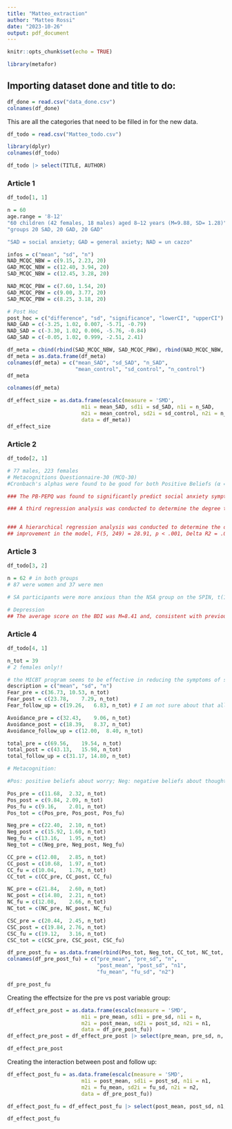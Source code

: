 ```yaml
---
title: "Matteo_extraction"
author: "Matteo Rossi"
date: "2023-10-26"
output: pdf_document
---
```


```r
knitr::opts_chunk$set(echo = TRUE)
```


```r
library(metafor)
```



## Importing dataset done and title to do:

```r
df_done = read.csv("data_done.csv")
colnames(df_done)
```
This are all the categories that need to be filled in for the new data.

```r
df_todo = read.csv("Matteo_todo.csv")
```

```r
library(dplyr)
colnames(df_todo)
```
```r
df_todo |> select(TITLE, AUTHOR)
```


### Article 1

```r
df_todo[1, 1]
```

```r
n = 60
age.range = '8-12'
"60 children (42 females, 18 males) aged 8–12 years (M=9.88, SD= 1.28)"
"groups 20 SAD, 20 GAD, 20 GAD"

"SAD = social anxiety; GAD = general axiety; NAD = un cazzo"

infos = c("mean", "sd", "n")
NAD_MCQC_NBW = c(9.15, 2.23, 20)
GAD_MCQC_NBW = c(12.40, 3.94, 20)
SAD_MCQC_NBW = c(12.45, 3.28, 20)

NAD_MCQC_PBW = c(7.60, 1.54, 20)
GAD_MCQC_PBW = c(9.00, 3.77, 20)
SAD_MCQC_PBW = c(8.25, 3.18, 20)

# Post Hoc
post_hoc = c("difference", "sd", "significance", "lowerCI", "upperCI")
NAD_GAD = c(-3.25, 1.02, 0.007, -5.71, -0.79)
NAD_SAD = c(-3.30, 1.02, 0.006, -5.76, -0.84)
GAD_SAD = c(-0.05, 1.02, 0.999, -2.51, 2.41)
```





```r
df_meta = cbind(rbind(SAD_MCQC_NBW, SAD_MCQC_PBW), rbind(NAD_MCQC_NBW, NAD_MCQC_PBW))
df_meta = as.data.frame(df_meta)
colnames(df_meta) = c("mean_SAD", "sd_SAD", "n_SAD",
                      "mean_control", "sd_control", "n_control")
df_meta
```
```r
colnames(df_meta)
```


```r
df_effect_size = as.data.frame(escalc(measure = 'SMD',
                        m1i = mean_SAD, sd1i = sd_SAD, n1i = n_SAD,
                        m2i = mean_control, sd2i = sd_control, n2i = n_control,
                        data = df_meta))
df_effect_size

```


### Article 2

```r
df_todo[2, 1]
```

```r
# 77 males, 223 females
# Metacognitions Questionnaire-30 (MCQ-30)
#Cronbach's alphas were found to be good for both Positive Beliefs (α = .82) and Negative Beliefs (α = .88)

### The PB-PEPQ was found to significantly predict social anxiety symptoms, F(1, 282) = 96.84, p < .001, R2 = .26, β = .51. 

### A third regression analysis was conducted to determine the degree to which positive beliefs about post-event processing and post-event processing simultaneously predicted social phobia. The overall model was significant, F(2, 251) = 52.43, p < .001, R2 = .30) and both predictor variables were significantly associated with SPIN scores, β = .32, (PB-PEP), β = .31 (PEP).


### A hierarchical regression analysis was conducted to determine the degree to which PB-PEPQ scores predicted social phobia beyond the variance accounted for by the PEPQ-R, the Positive and Negative Beliefs subscales of the MCQ-30, and the PBRS. In the first step of the regression equation, the PEPQ-R, the positive beliefs about worry and negative beliefs about worry subscales of the MCQ-30, and the PBRS were entered as predictor variables. The SPIN was the criterion variable. The first step of the model was significant, F(4, 249) = 29.78, p < .001, R = .57, and the addition of the PB-PEPQ in the second step of the regression equation lead to a significant
## improvement in the model, F(5, 249) = 28.91, p < .001, Delta R2 = .05. Further, based on an examination of the standardised beta weights, PB-PEPQ (β = .26) was the most robust predictor of social phobia. The PEPQ-R (β = .21), the positive beliefs about worry subscale of the MCQ (β = .13), and the negative beliefs about worry subscale of the MCQ (β = .21) were also significant predictors of SPIN scores. In contrast, the PBRS (β = .01) was not found to be associated with SPIN scores.

```



### Article 3

```r
df_todo[3, 2]
```

```r
n = 62 # in both groups
# 87 were women and 37 were men

# SA participants were more anxious than the NSA group on the SPIN, t(1,122)=8.37, p<0.01, and also reported more distress on the SDS, t(1,122)=4.76, p<0.01. The mean for the SA group on the SPIN (M=23.82) was above the cut-off score (19).  Furthermore, the mean score for SA participants on the SDS was 6.95, suggesting high levels of disability associated with their social anxiety (NSA M=3.24).

# Depression
## The average score on the BDI was M=8.41 and, consistent with previous research, participants’ social anxiety was correlated with depression (r=0.54 between SIAS and BDI). Because of this relationship, all analyses on social anxiety described below will control for participant depression.

```


### Article 4

```r
df_todo[4, 1]
```

```r
n_tot = 39
# 2 females only!!

# the MICBT program seems to be effective in reducing the symptoms of social anxiety/phobia:
description = c("mean", "sd", "n")
Fear_pre = c(36.73, 10.53, n_tot)
Fear_post = c(23.78,	7.29, n_tot)
Fear_follow_up = c(19.26,	6.83, n_tot) # I am not sure about that all did follow up!!

Avoidance_pre = c(32.43, 	9.06, n_tot)
Avoidance_post = c(18.39,	8.37, n_tot)
Avoidance_follow_up = c(12.00,	8.40, n_tot)

total_pre = c(69.56,	19.54, n_tot)
total_post = c(43.13,	15.98, n_tot)
total_follow_up = c(31.17, 14.80, n_tot)
```

```r
# Metacognition: 

#Pos: positive beliefs about worry; Neg: negative beliefs about thoughts concerning uncontrollability and danger; CC: cognitive confidence; NC: beliefs about need to control thoughts; CSC: cognitive self-consciousness.

Pos_pre = c(11.68,	2.32, n_tot)
Pos_post = c(9.84, 2.09, n_tot)
Pos_fu = c(9.16,	2.01, n_tot)
Pos_tot = c(Pos_pre, Pos_post, Pos_fu)

Neg_pre = c(22.40,	2.10, n_tot)
Neg_post = c(15.92,	1.60, n_tot)
Neg_fu = c(13.16,	1.95, n_tot)
Neg_tot = c(Neg_pre, Neg_post, Neg_fu)

CC_pre = c(12.08,	2.85, n_tot)
CC_post = c(10.68,	1.97, n_tot)
CC_fu = c(10.04,	1.76, n_tot)
CC_tot = c(CC_pre, CC_post, CC_fu)

NC_pre = c(21.84,	2.60, n_tot)
NC_post = c(14.80,	2.21, n_tot)
NC_fu = c(12.08,	2.66, n_tot)
NC_tot = c(NC_pre, NC_post, NC_fu)

CSC_pre = c(20.44,	2.45, n_tot)
CSC_post = c(19.84,	2.76, n_tot)
CSC_fu = c(19.12,	3.16, n_tot)
CSC_tot = c(CSC_pre, CSC_post, CSC_fu)
```


```r
df_pre_post_fu = as.data.frame(rbind(Pos_tot, Neg_tot, CC_tot, NC_tot, CSC_tot))
colnames(df_pre_post_fu) = c("pre_mean", "pre_sd", "n",
                             "post_mean", "post_sd", "n1",
                             "fu_mean", "fu_sd", "n2")

df_pre_post_fu
```
Creating the effectsize for the pre vs post variable group:
```r
df_effect_pre_post = as.data.frame(escalc(measure = 'SMD',
                        m1i = pre_mean, sd1i = pre_sd, n1i = n,
                        m2i = post_mean, sd2i = post_sd, n2i = n1,
                        data = df_pre_post_fu))
df_effect_pre_post = df_effect_pre_post |> select(pre_mean, pre_sd, n, post_mean, post_sd, n1, yi, vi)

df_effect_pre_post
```

Creating the interaction between post and follow up:
```r
df_effect_post_fu = as.data.frame(escalc(measure = 'SMD',
                        m1i = post_mean, sd1i = post_sd, n1i = n1,
                        m2i = fu_mean, sd2i = fu_sd, n2i = n2,
                        data = df_pre_post_fu))

df_effect_post_fu = df_effect_post_fu |> select(post_mean, post_sd, n1, fu_mean, fu_sd, n2, yi, vi)

df_effect_post_fu

```


```r
```

